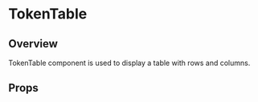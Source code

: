 
<Meta of={TokenTable} />

# TokenTable

## Overview

TokenTable component is used to display a table with rows and columns.

<Canvas of={TokenTable.Overview} />

## Props

<Controls />
